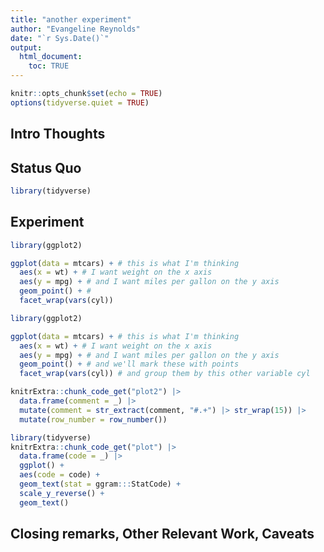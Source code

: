 ```yaml
---
title: "another experiment"
author: "Evangeline Reynolds"
date: "`r Sys.Date()`"
output: 
  html_document:
    toc: TRUE
---
```


```r
knitr::opts_chunk$set(echo = TRUE)
options(tidyverse.quiet = TRUE)
```




## Intro Thoughts


## Status Quo

```r
library(tidyverse)

```

## Experiment

```r
library(ggplot2)

ggplot(data = mtcars) + # this is what I'm thinking
  aes(x = wt) + # I want weight on the x axis
  aes(y = mpg) + # and I want miles per gallon on the y axis
  geom_point() + # 
  facet_wrap(vars(cyl))
```


```r
library(ggplot2)

ggplot(data = mtcars) + # this is what I'm thinking
  aes(x = wt) + # I want weight on the x axis
  aes(y = mpg) + # and I want miles per gallon on the y axis
  geom_point() + # and we'll mark these with points
  facet_wrap(vars(cyl)) # and group them by this other variable cyl
```






```r
knitrExtra::chunk_code_get("plot2") |>
  data.frame(comment = _) |>
  mutate(comment = str_extract(comment, "#.+") |> str_wrap(15)) |>
  mutate(row_number = row_number())

library(tidyverse)
knitrExtra::chunk_code_get("plot") |>
  data.frame(code = _) |>
  ggplot() + 
  aes(code = code) +
  geom_text(stat = ggram:::StatCode) + 
  scale_y_reverse() +
  geom_text()


```



## Closing remarks, Other Relevant Work, Caveats
